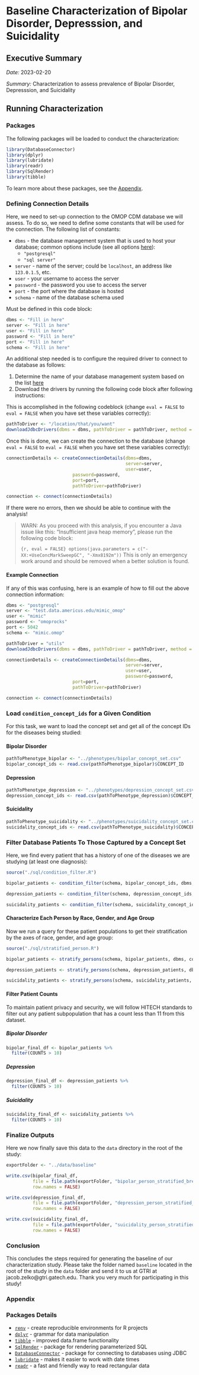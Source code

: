 # Baseline Characterization of Bipolar Disorder, Depresssion, and Suicidality

## Executive Summary

*Date:* 2023-02-20

*Summary:* Characterization to assess prevalence of Bipolar Disorder, Depresssion, and Suicidality

## Running Characterization

### Packages 

The following packages will be loaded to conduct the characterization:

```r
library(DatabaseConnector)
library(dplyr)
library(lubridate)
library(readr)
library(SqlRender)
library(tibble)
```

To learn more about these packages, see the [Appendix](#appendix).

### Defining Connection Details

Here, we need to set-up connection to the OMOP CDM database we will assess.
To do so, we need to define some constants that will be used for the connection.
The following list of constants:

- `dbms` - the database management system that is used to host your database; common options include (see all options [here](http://ohdsi.github.io/DatabaseConnector/reference/createConnectionDetails.html)):
	- `"postgresql"`
	- `"sql server"`
- `server` - name of the server; could be `localhost`, an address like `123.0.1.5`, etc. 
- `user` - your username to access the server 
- `password` - the password you use to access the server 
- `port` - the port where the database is hosted
- `schema` - name of the database schema used

Must be defined in this code block: 

```r
dbms <- "Fill in here"
server <- "Fill in here"
user <- "Fill in here"
password <- "Fill in here"
port <- "Fill in here"
schema <- "Fill in here"
```

An additional step needed is to configure the required driver to connect to the database as follows: 

1. Determine the name of your database management system based on the list [here](http://ohdsi.github.io/DatabaseConnector/reference/downloadJdbcDrivers.html)
2. Download the drivers by running the following code block after following instructions:

This is accomplished in the following codeblock (change `eval = FALSE` to `eval = FALSE` when you have set these variables correctly):
	
```r
pathToDriver <- "/location/that/you/want"
downloadJdbcDrivers(dbms = dbms, pathToDriver = pathToDriver, method = "auto")
```

Once this is done, we can create the connection to the database (change `eval = FALSE` to `eval = FALSE` when you have set these variables correctly): 

```r
connectionDetails <- createConnectionDetails(dbms=dbms, 
                                             server=server,
                                             user=user,
					     password=password,
					     port=port,
					     pathToDriver=pathToDriver)

connection <- connect(connectionDetails)
```

If there were no errors, then we should be able to continue with the analysis! 

> WARN: As you proceed with this analysis, if you encounter a Java issue like this: "Insufficient java heap memory", please run the following code block:
> 
> ````{r, eval = FALSE}
> options(java.parameters = c("-XX:+UseConcMarkSweepGC", "-Xmx8192m"))
> ````
> This is only an emergency work around and should be removed when a better solution is found.

#### Example Connection 

If any of this was confusing, here is an example of how to fill out the above connection information:

```r
dbms <- "postgresql"
server <- "test.data.americus.edu/mimic_omop"
user <- "mimic"
password <- "omoprocks"
port <- 5042
schema <- "mimic.omop"

pathToDriver = "utils"
downloadJdbcDrivers(dbms = dbms, pathToDriver = pathToDriver, method = "auto")

connectionDetails <- createConnectionDetails(dbms=dbms, 
                                             server=server,
                                             user=user,
                                             password=password,
					     port=port,
					     pathToDriver=pathToDriver)

connection <- connect(connectionDetails)
```

### Load `condition_concept_ids` for a Given Condition

For this task, we want to load the concept set and get all of the concept IDs for the diseases being studied: 

#### Bipolar Disorder

```r
pathToPhenotype_bipolar <- "../phenotypes/bipolar_concept_set.csv"
bipolar_concept_ids <- read.csv(pathToPhenotype_bipolar)$CONCEPT_ID
```

#### Depression

```r
pathToPhenotype_depression <- "../phenotypes/depression_concept_set.csv"
depression_concept_ids <- read.csv(pathToPhenotype_depression)$CONCEPT_ID
```

#### Suicidality

```r
pathToPhenotype_suicidality <- "../phenotypes/suicidality_concept_set.csv"
suicidality_concept_ids <- read.csv(pathToPhenotype_suicidality)$CONCEPT_ID
```

### Filter Database Patients To Those Captured by a Concept Set

Here, we find every patient that has a history of one of the diseases we are studying (at least one diagnosis):

```r
source("./sql/condition_filter.R")

bipolar_patients <- condition_filter(schema, bipolar_concept_ids, dbms, connection)

depression_patients <- condition_filter(schema, depression_concept_ids, dbms, connection)

suicidality_patients <- condition_filter(schema, suicidality_concept_ids, dbms, connection)
```

#### Characterize Each Person by Race, Gender, and Age Group

Now we run a query for these patient populations to get their stratification by the axes of race, gender, and age group:

```r
source("./sql/stratified_person.R")

bipolar_patients <- stratify_persons(schema, bipolar_patients, dbms, connection)

depression_patients <- stratify_persons(schema, depression_patients, dbms, connection)

suicidality_patients <- stratify_persons(schema, suicidality_patients, dbms, connection)
```

#### Filter Patient Counts

To maintain patient privacy and security, we will follow HITECH standards to filter out any patient subpopulation that has a count less than 11 from this dataset.

##### Bipolar Disorder

```r
bipolar_final_df <- bipolar_patients %>%
  filter(COUNTS > 10)
```

##### Depression

```r
depression_final_df <- depression_patients %>%
  filter(COUNTS > 10)
```

##### Suicidality

```r
suicidality_final_df <- suicidality_patients %>%
  filter(COUNTS > 10)
```

### Finalize Outputs

Here we now finally save this data to the `data` directory in the root of the study:

```r
exportFolder <- "../data/baseline"

write.csv(bipolar_final_df, 
          file = file.path(exportFolder, "bipolar_person_stratified_breakdown.csv"), 
          row.names = FALSE)

write.csv(depression_final_df, 
          file = file.path(exportFolder, "depression_person_stratified_breakdown.csv"), 
          row.names = FALSE)

write.csv(suicidality_final_df, 
          file = file.path(exportFolder, "suicidality_person_stratified_breakdown.csv"), 
          row.names = FALSE)
```

### Conclusion

This concludes the steps required for generating the baseline of our characterization study.
Please take the folder named `baseline` located in the root of the study in the `data` folder and send it to us at GTRI at jacob.zelko@gtri.gatech.edu.
Thank you very much for participating in this study!

### Appendix

### Packages Details

- [`renv`](https://rstudio.github.io/renv/index.html) - create reproducible environments for R projects
- [`dplyr`](https://dplyr.tidyverse.org) - grammar for data manipulation
- [`tibble`](https://tibble.tidyverse.org) - improved data.frame functionality
- [`SqlRender`](https://ohdsi.github.io/SqlRender/) - package for rendering parameterized SQL
- [`DatabaseConnector`](http://ohdsi.github.io/DatabaseConnector/) - package for connecting to databases using JDBC
- [`lubridate`](https://lubridate.tidyverse.org) - makes it easier to work with date times
- [`readr`](https://readr.tidyverse.org) - a fast and friendly way to read rectangular data
